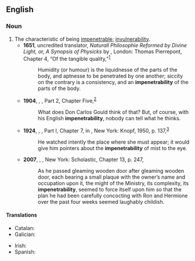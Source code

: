 ==English==

===Noun===
{{en-noun|~|impenetrabilities}}

# The characteristic of being [[impenetrable]]; [[invulnerability]].
#* '''1651''', uncredited translator, ''Naturall Philosophie Reformed by Divine Light, or, A Synopsis of Physicks'' by {{w|John Amos Comenius|J. A. Comenius}}, London: Thomas Pierrepont, Chapter 4, “Of the tangible quality,”<sup>[http://name.umdl.umich.edu/A34110.0001.001]</sup>
#*: Humidity (or humour) is the liquidnesse of the parts of the body, and aptnesse to be penetrated by one another; siccity on the contrary is a consistency, and an '''impenetrability''' of the parts of the body.
#* '''1904''', {{w|Joseph Conrad}}, ''{{w|Nostromo}}'', Part 2, Chapter Five,<sup>[http://www.gutenberg.org/files/2021/2021-h/2021-h.htm]</sup>
#*: What does Don Carlos Gould think of that? But, of course, with his English '''impenetrability''', nobody can tell what he thinks.
#* '''1924''', {{w|Ford Madox Ford}}, ''{{w|Some Do Not ...}}'', Part I, Chapter 7, in ''{{w|Parade’s End}}'', New York: Knopf, 1950, p. 137,<sup>[https://archive.org/details/paradesend00ford]</sup>
#*: He watched intently the place where she must appear; it would give him pointers about the '''impenetrability''' of mist to the eye.
#* '''2007''', {{w|J. K. Rowling}}, ''{{w|Harry Potter and the Deathly Hallows}}'', New York: Scholastic, Chapter 13, p. 247,
#*: As he passed gleaming wooden door after gleaming wooden door, each bearing a small plaque with the owner’s name and occupation upon it, the might of the Ministry, its complexity, its '''impenetrability''', seemed to force itself upon him so that the plan he had been carefully concocting with Ron and Hermione over the past four weeks seemed laughably childish.

====Translations====
{{trans-top|the characteristic of being impenetrable}}
* Catalan: {{t|ca|impenetrabilitat|f}}
* Galician: {{t+|gl|impenetrabilidade|f}}
{{trans-mid}}
* Irish: {{t|ga|neamh-intreáiteacht|f}}
* Spanish: {{t|es|impenetrabilidad|f}}
{{trans-bottom}}